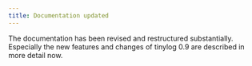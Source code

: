 ```yaml
---
title: Documentation updated
---
```


The documentation has been revised and restructured substantially. Especially the new features and changes of tinylog 0.9 are described in more detail now.
